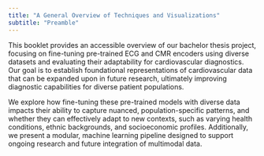 ```yaml
---
title: "A General Overview of Techniques and Visualizations"
subtitle: "Preamble"
---
```


This booklet provides an accessible overview of our bachelor thesis project, focusing on fine-tuning pre-trained ECG and CMR encoders using diverse datasets and evaluating their adaptability for cardiovascular diagnostics. Our goal is to establish foundational representations of cardiovascular data that can be expanded upon in future research, ultimately improving diagnostic capabilities for diverse patient populations.

We explore how fine-tuning these pre-trained models with diverse data impacts their ability to capture nuanced, population-specific patterns, and whether they can effectively adapt to new contexts, such as varying health conditions, ethnic backgrounds, and socioeconomic profiles. Additionally, we present a modular, machine learning pipeline designed to support ongoing research and future integration of multimodal data.